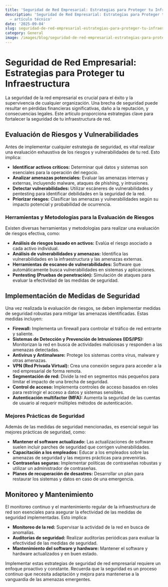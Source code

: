 ```yaml
---
title: 'Seguridad de Red Empresarial: Estrategias para Proteger tu Infraestructura'
description: 'Seguridad de Red Empresarial: Estrategias para Proteger tu Infraestructura
  — artículo técnico'
date: '2025-09-04'
slug: seguridad-de-red-empresarial-estrategias-para-proteger-tu-infraestructura
category: General
image: /images/blog/seguridad-de-red-empresarial-estrategias-para-proteger-tu-infraestructura/seguridad-de-red-empresarial-estrategias-para-proteger-tu-infraestructura-hero-001.webp
---
```


# Seguridad de Red Empresarial: Estrategias para Proteger tu Infraestructura

La seguridad de la red empresarial es crucial para el éxito y la supervivencia de cualquier organización.  Una brecha de seguridad puede resultar en pérdidas financieras significativas, daño a la reputación, y consecuencias legales.  Este artículo proporciona estrategias clave para fortalecer la seguridad de tu infraestructura de red.

##  Evaluación de Riesgos y Vulnerabilidades

Antes de implementar cualquier estrategia de seguridad, es vital realizar una evaluación exhaustiva de los riesgos y vulnerabilidades de tu red.  Esto implica:

* **Identificar activos críticos:** Determinar qué datos y sistemas son esenciales para la operación del negocio.
* **Analizar amenazas potenciales:**  Evaluar las amenazas internas y externas, incluyendo malware, ataques de phishing, y intrusiones.
* **Detectar vulnerabilidades:** Utilizar escáneres de vulnerabilidades y pentesting para identificar debilidades en la seguridad de la red.
* **Priorizar riesgos:** Clasificar las amenazas y vulnerabilidades según su impacto potencial y probabilidad de ocurrencia.

### Herramientas y Metodologías para la Evaluación de Riesgos

Existen diversas herramientas y metodologías para realizar una evaluación de riesgos efectiva, como:

* **Análisis de riesgos basado en activos:**  Evalúa el riesgo asociado a cada activo individual.
* **Análisis de vulnerabilidades y amenazas:**  Identifica las vulnerabilidades en la infraestructura y las amenazas externas.
* **Herramientas de escaneo de vulnerabilidades:**  Software que automáticamente busca vulnerabilidades en sistemas y aplicaciones.
* **Pentesting (Pruebas de penetración):**  Simulación de ataques para evaluar la efectividad de las medidas de seguridad.

## Implementación de Medidas de Seguridad

Una vez realizada la evaluación de riesgos, se deben implementar medidas de seguridad robustas para mitigar las amenazas identificadas.  Estas medidas incluyen:

* **Firewall:**  Implementa un firewall para controlar el tráfico de red entrante y saliente.
* **Sistemas de Detección y Prevención de Intrusiones (IDS/IPS):**  Monitorizan la red en busca de actividades maliciosas y responden a las amenazas detectadas.
* **Antivirus y Antimalware:**  Protege los sistemas contra virus, malware y otras amenazas.
* **VPN (Red Privada Virtual):**  Crea una conexión segura para acceder a la red empresarial de forma remota.
* **Segmentación de red:**  Divide la red en segmentos más pequeños para limitar el impacto de una brecha de seguridad.
* **Control de acceso:**  Implementa controles de acceso basados en roles para restringir el acceso a datos y sistemas sensibles.
* **Autenticación multifactor (MFA):**  Aumenta la seguridad de las cuentas de usuario al requerir múltiples métodos de autenticación.

###  Mejores Prácticas de Seguridad

Además de las medidas de seguridad mencionadas, es esencial seguir las mejores prácticas de seguridad, como:

* **Mantener el software actualizado:**  Las actualizaciones de software suelen incluir parches de seguridad que corrigen vulnerabilidades.
* **Capacitación a los empleados:**  Educar a los empleados sobre las amenazas de seguridad y las mejores prácticas para prevenirlas.
* **Contraseñas seguras:**  Implementar políticas de contraseñas robustas y utilizar un administrador de contraseñas.
* **Planes de recuperación de desastres:**  Desarrollar un plan para restaurar los sistemas y datos en caso de una emergencia.


## Monitoreo y Mantenimiento

El monitoreo continuo y el mantenimiento regular de la infraestructura de red son esenciales para asegurar la efectividad de las medidas de seguridad implementadas.  Esto implica:

* **Monitoreo de la red:**  Supervisar la actividad de la red en busca de anomalías.
* **Auditorías de seguridad:**  Realizar auditorías periódicas para evaluar la efectividad de las medidas de seguridad.
* **Mantenimiento del software y hardware:**  Mantener el software y hardware actualizados y en buen estado.


Implementar estas estrategias de seguridad de red empresarial requiere un enfoque proactivo y constante.  Recuerda que la seguridad es un proceso continuo que necesita adaptación y mejora para mantenerse a la vanguardia de las amenazas emergentes.
